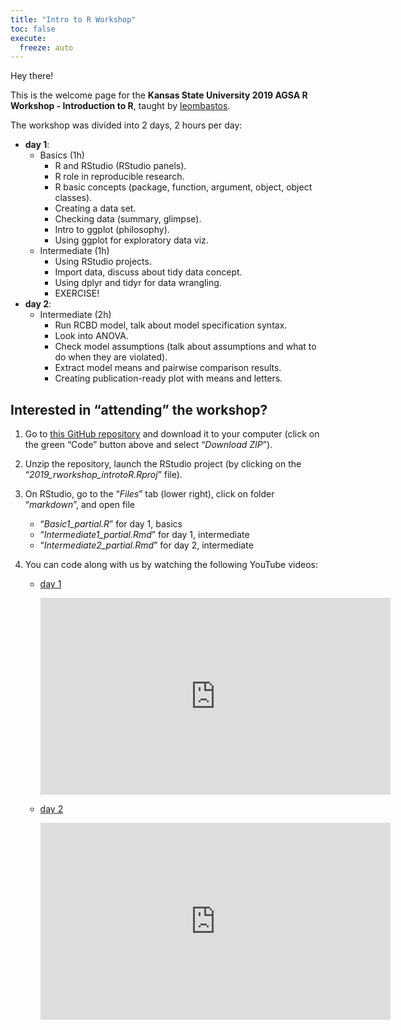 ```yaml
---
title: "Intro to R Workshop"
toc: false
execute: 
  freeze: auto
---
```


Hey there!

This is the welcome page for the **Kansas State University 2019 AGSA R Workshop - Introduction to R**, taught by [leombastos](https://github.com/leombastos).

The workshop was divided into 2 days, 2 hours per day:

-   **day 1**:
    -   Basics (1h)
        -   R and RStudio (RStudio panels).
        -   R role in reproducible research.
        -   R basic concepts (package, function, argument, object, object classes).
        -   Creating a data set.
        -   Checking data (summary, glimpse).
        -   Intro to ggplot (philosophy).
        -   Using ggplot for exploratory data viz.
    -   Intermediate (1h)
        -   Using RStudio projects.\
        -   Import data, discuss about tidy data concept.\
        -   Using dplyr and tidyr for data wrangling.\
        -   EXERCISE!
-   **day 2**:
    -   Intermediate (2h)
        -   Run RCBD model, talk about model specification syntax.
        -   Look into ANOVA.
        -   Check model assumptions (talk about assumptions and what to do when they are violated).
        -   Extract model means and pairwise comparison results.
        -   Creating publication-ready plot with means and letters.

## **Interested in "attending" the workshop?**

1.  Go to [this GitHub repository](https://github.com/leombastos/2019_rworkshop_introtoR) and download it to your computer (click on the green "Code" button above and select "*Download ZIP*").

2.  Unzip the repository, launch the RStudio project (by clicking on the "*2019_rworkshop_introtoR.Rproj*" file).

3.  On RStudio, go to the "*Files*" tab (lower right), click on folder "*markdown*", and open file

    -   "*Basic1_partial.R*" for day 1, basics
    -   "*Intermediate1_partial.Rmd*" for day 1, intermediate\
    -   "*Intermediate2_partial.Rmd*" for day 2, intermediate

4.  You can code along with us by watching the following YouTube videos:

    -   [day 1](https://youtu.be/1746LreLYMs)\

        ::: youtube-responsive-container
        <iframe width="560" height="315" src="https://www.youtube.com/embed/1746LreLYMs" frameborder="0" allow="accelerometer; autoplay; encrypted-media; gyroscope; picture-in-picture" allowfullscreen>

        </iframe>
        :::

    -   [day 2](https://youtu.be/kaOSJYwJu7I)\

        ::: youtube-responsive-container
        <iframe width="560" height="315" src="https://www.youtube.com/embed/kaOSJYwJu7I" frameborder="0" allow="accelerometer; autoplay; encrypted-media; gyroscope; picture-in-picture" allowfullscreen>

        </iframe>
        :::
